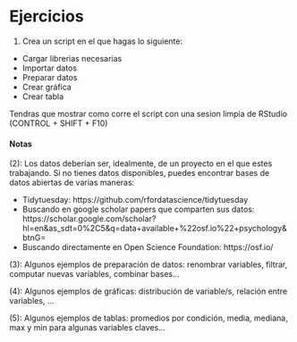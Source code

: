 # Ejercicios

1. Crea un script en el que hagas lo siguiente:  

  + Cargar librerias necesarias  
  + Importar datos  
  + Preparar datos   
  + Crear gráfica  
  + Crear tabla  

Tendras que mostrar como corre el script con una sesion limpia de RStudio (CONTROL + SHIFT + F10)


#### Notas {.ejercicio -}

(2): Los datos deberían ser, idealmente, de un proyecto en el que estes trabajando. Si no tienes datos disponibles, puedes encontrar bases de datos abiertas de varias maneras:

- Tidytuesday: https://github.com/rfordatascience/tidytuesday
- Buscando en google scholar papers que comparten sus datos: https://scholar.google.com/scholar?hl=en&as_sdt=0%2C5&q=data+available+%22osf.io%22+psychology&btnG=
- Buscando directamente en Open Science Foundation: https://osf.io/

(3): Algunos ejemplos de preparación de datos: renombrar variables, filtrar, computar nuevas variables, combinar bases...

(4): Algunos ejemplos de gráficas: distribución de variable/s, relación entre variables, ...

(5): Algunos ejemplos de tablas: promedios por condición, media, mediana, max y min para algunas variables claves...
